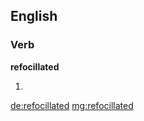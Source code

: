 ==English==

===Verb===
'''refocillated'''

# {{en-past of|refocillate}}

[[de:refocillated]]
[[mg:refocillated]]